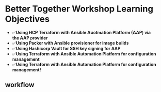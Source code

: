 # Better Together Workshop Learning Objectives

* ✅**Using HCP Terraform with Ansible Auotmation Platform (AAP) via the AAP provider**
* ✅**Using Packer with Ansible provisioner for image builds**
* ✅**Using Hashicorp Vault for SSH key signing for AAP**
* ✅**Using Terraform with Ansible Automation Platform for configuration management**
* ✅**Using Terraform with Ansible Automation Platform for configuration management!**


## workflow

